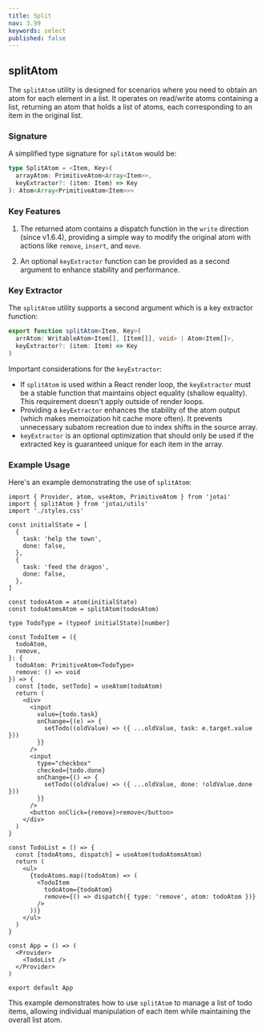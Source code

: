 ```yaml
---
title: Split
nav: 3.99
keywords: select
published: false
---
```


## splitAtom

The `splitAtom` utility is designed for scenarios where you need to obtain an atom for each element in a list. It operates on read/write atoms containing a list, returning an atom that holds a list of atoms, each corresponding to an item in the original list.

### Signature

A simplified type signature for `splitAtom` would be:

```ts
type SplitAtom = <Item, Key>(
  arrayAtom: PrimitiveAtom<Array<Item>>,
  keyExtractor?: (item: Item) => Key
): Atom<Array<PrimitiveAtom<Item>>>
```

### Key Features

1. The returned atom contains a dispatch function in the `write` direction (since v1.6.4), providing a simple way to modify the original atom with actions like `remove`, `insert`, and `move`.

2. An optional `keyExtractor` function can be provided as a second argument to enhance stability and performance.

### Key Extractor

The `splitAtom` utility supports a second argument which is a key extractor function:

```ts
export function splitAtom<Item, Key>(
  arrAtom: WritableAtom<Item[], [Item[]], void> | Atom<Item[]>,
  keyExtractor?: (item: Item) => Key
)
```

Important considerations for the `keyExtractor`:

- If `splitAtom` is used within a React render loop, the `keyExtractor` must be a stable function that maintains object equality (shallow equality). This requirement doesn't apply outside of render loops.
- Providing a `keyExtractor` enhances the stability of the atom output (which makes memoization hit cache more often). It prevents unnecessary subatom recreation due to index shifts in the source array. 
- `keyExtractor` is an optional optimization that should only be used if the extracted key is guaranteed unique for each item in the array.


### Example Usage

Here's an example demonstrating the use of `splitAtom`:

<CodeSandbox id="s4hvgo" />

```tsx
import { Provider, atom, useAtom, PrimitiveAtom } from 'jotai'
import { splitAtom } from 'jotai/utils'
import './styles.css'

const initialState = [
  {
    task: 'help the town',
    done: false,
  },
  {
    task: 'feed the dragon',
    done: false,
  },
]

const todosAtom = atom(initialState)
const todoAtomsAtom = splitAtom(todosAtom)

type TodoType = (typeof initialState)[number]

const TodoItem = ({
  todoAtom,
  remove,
}: {
  todoAtom: PrimitiveAtom<TodoType>
  remove: () => void
}) => {
  const [todo, setTodo] = useAtom(todoAtom)
  return (
    <div>
      <input
        value={todo.task}
        onChange={(e) => {
          setTodo((oldValue) => ({ ...oldValue, task: e.target.value }))
        }}
      />
      <input
        type="checkbox"
        checked={todo.done}
        onChange={() => {
          setTodo((oldValue) => ({ ...oldValue, done: !oldValue.done }))
        }}
      />
      <button onClick={remove}>remove</button>
    </div>
  )
}

const TodoList = () => {
  const [todoAtoms, dispatch] = useAtom(todoAtomsAtom)
  return (
    <ul>
      {todoAtoms.map((todoAtom) => (
        <TodoItem
          todoAtom={todoAtom}
          remove={() => dispatch({ type: 'remove', atom: todoAtom })}
        />
      ))}
    </ul>
  )
}

const App = () => (
  <Provider>
    <TodoList />
  </Provider>
)

export default App
```

This example demonstrates how to use `splitAtom` to manage a list of todo items, allowing individual manipulation of each item while maintaining the overall list atom.
